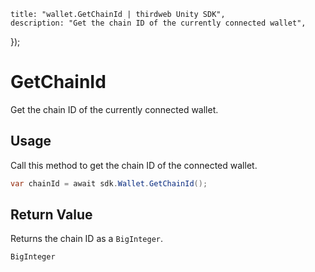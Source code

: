 
	title: "wallet.GetChainId | thirdweb Unity SDK",
	description: "Get the chain ID of the currently connected wallet",
});

# GetChainId

Get the chain ID of the currently connected wallet.

## Usage

Call this method to get the chain ID of the connected wallet.

```csharp
var chainId = await sdk.Wallet.GetChainId();
```

## Return Value

Returns the chain ID as a `BigInteger`.

```csharp
BigInteger
```
